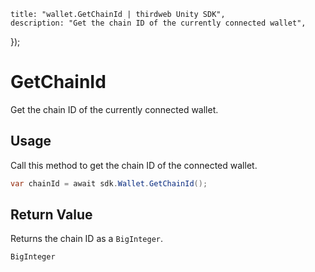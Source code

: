 
	title: "wallet.GetChainId | thirdweb Unity SDK",
	description: "Get the chain ID of the currently connected wallet",
});

# GetChainId

Get the chain ID of the currently connected wallet.

## Usage

Call this method to get the chain ID of the connected wallet.

```csharp
var chainId = await sdk.Wallet.GetChainId();
```

## Return Value

Returns the chain ID as a `BigInteger`.

```csharp
BigInteger
```
